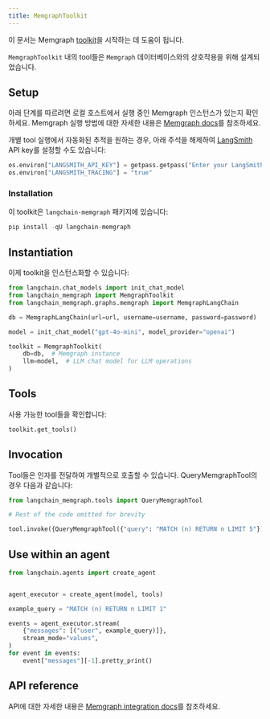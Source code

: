 ```yaml
---
title: MemgraphToolkit
---
```


이 문서는 Memgraph [toolkit](/oss/langchain/tools#toolkits)을 시작하는 데 도움이 됩니다.

`MemgraphToolkit` 내의 tool들은 `Memgraph` 데이터베이스와의 상호작용을 위해 설계되었습니다.

## Setup

아래 단계를 따르려면 로컬 호스트에서 실행 중인 Memgraph 인스턴스가 있는지 확인하세요. Memgraph 실행 방법에 대한 자세한 내용은 [Memgraph docs](https://memgraph.com/docs/getting-started)를 참조하세요.

개별 tool 실행에서 자동화된 추적을 원하는 경우, 아래 주석을 해제하여 [LangSmith](https://docs.smith.langchain.com/) API key를 설정할 수도 있습니다:

```python
os.environ["LANGSMITH_API_KEY"] = getpass.getpass("Enter your LangSmith API key: ")
os.environ["LANGSMITH_TRACING"] = "true"
```

### Installation

이 toolkit은 `langchain-memgraph` 패키지에 있습니다:

```python
pip install -qU langchain-memgraph
```

## Instantiation

이제 toolkit을 인스턴스화할 수 있습니다:

```python
from langchain.chat_models import init_chat_model
from langchain_memgraph import MemgraphToolkit
from langchain_memgraph.graphs.memgraph import MemgraphLangChain

db = MemgraphLangChain(url=url, username=username, password=password)

model = init_chat_model("gpt-4o-mini", model_provider="openai")

toolkit = MemgraphToolkit(
    db=db,  # Memgraph instance
    llm=model,  # LLM chat model for LLM operations
)
```

## Tools

사용 가능한 tool들을 확인합니다:

```python
toolkit.get_tools()
```

## Invocation

Tool들은 인자를 전달하여 개별적으로 호출할 수 있습니다. QueryMemgraphTool의 경우 다음과 같습니다:

```python
from langchain_memgraph.tools import QueryMemgraphTool

# Rest of the code omitted for brevity

tool.invoke({QueryMemgraphTool({"query": "MATCH (n) RETURN n LIMIT 5"})})
```

## Use within an agent

```python
from langchain.agents import create_agent


agent_executor = create_agent(model, tools)
```

```python
example_query = "MATCH (n) RETURN n LIMIT 1"

events = agent_executor.stream(
    {"messages": [("user", example_query)]},
    stream_mode="values",
)
for event in events:
    event["messages"][-1].pretty_print()
```

## API reference

API에 대한 자세한 내용은 [Memgraph integration docs](https://memgraph.com/docs/ai-ecosystem/integrations#langchain)를 참조하세요.